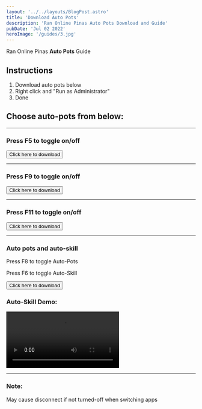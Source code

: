 ```yaml
---
layout: '../../layouts/BlogPost.astro'
title: 'Download Auto Pots'
description: 'Ran Online Pinas Auto Pots Download and Guide'
pubDate: 'Jul 02 2022'
heroImage: '/guides/3.jpg'
---
```


Ran Online Pinas **Auto Pots** Guide

## Instructions

1. Download auto pots below
2. Right click and "Run as Administrator"
3. Done

## Choose auto-pots from below:

---

### Press F5 to toggle on/off

<form method="get" action="/autopots/F5_AutoKamay.exe">
  <button type="submit">
    <span class="text-2xl text-bir-text-green">Click here to download</span>
  </button>
</form>

---

### Press F9 to toggle on/off

<form method="get" action="/autopots/F9__ON_AND_OFF.exe">
  <button type="submit">
    <span class="text-2xl text-bir-text-green">Click here to download</span>
  </button>
</form>

---

### Press F11 to toggle on/off

<form method="get" action="/autopots/F11_AUTO_POTS.exe">
  <button type="submit">
    <span class="text-2xl text-bir-text-green">Click here to download</span>
  </button>
</form>

---

### Auto pots and auto-skill

Press F8 to toggle Auto-Pots

Press F6 to toggle Auto-Skill

<form method="get" action="/autopots/F8_Auto_Pots_F6_Auto_Skill.exe">
  <button type="submit">
    <span class="text-2xl text-bir-text-green">Click here to download</span>
  </button>
</form>

### Auto-Skill Demo:

<video class="w-full h-auto aspect-video" controls>
  <source src="/demo/auto-skill-hotkey.mp4" type="video/mp4" />
  Your browser does not support the video tag.
</video>

---

### Note:

May cause disconnect if not turned-off when switching apps
